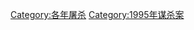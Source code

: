 {{cat topic in year| topic=屠殺| year=1995}}

[[Category:各年屠杀|Category:各年屠杀]]
[[Category:1995年谋杀案|Category:1995年谋杀案]]